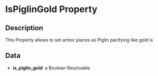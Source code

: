# IsPiglinGold Property

## Description

  
This Property allows to set armor pieces as Piglin pacifying like gold is

## Data

- **is_piglin_gold**: a Boolean Resolvable

